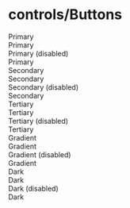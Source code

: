 
<Meta title="controls/Button" />

<style>
  {`
    .container {
      align-items: center;
      display: grid;
      grid-template-columns: max-content max-content;
      gap: 2rem;
      margin-top: 4rem;
    }
  `}
</style>

# controls/Buttons

<div className="container">
  Primary
  <div>
    <Button.Primary>Primary</Button.Primary>
  </div>
  Primary (disabled)
  <div>
    <Button.Primary disabled>Primary</Button.Primary>
  </div>
  Secondary
  <div>
    <Button.Secondary>Secondary</Button.Secondary>
  </div>
  Secondary (disabled)
  <div>
    <Button.Secondary disabled>Secondary</Button.Secondary>
  </div>
  Tertiary
  <div>
    <Button.Tertiary>Tertiary</Button.Tertiary>
  </div>
  Tertiary (disabled)
  <div>
    <Button.Tertiary disabled>Tertiary</Button.Tertiary>
  </div>
  Gradient
  <div>
    <Button.Gradient>Gradient</Button.Gradient>
  </div>
  Gradient (disabled)
  <div>
    <Button.Gradient disabled>Gradient</Button.Gradient>
  </div>
  Dark
  <div>
    <Button.Dark>Dark</Button.Dark>
  </div>
  Dark (disabled)
  <div>
    <Button.Dark disabled>Dark</Button.Dark>
  </div>
</div>
